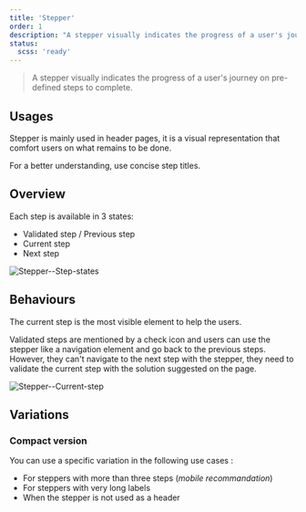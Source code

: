 ```yaml
---
title: 'Stepper'
order: 1
description: "A stepper visually indicates the progress of a user's journey on pre-defined steps to complete."
status:
  scss: 'ready'
---
```


> A stepper visually indicates the progress of a user's journey on pre-defined steps to complete.

<Preview path="default" nude />

## Usages

Stepper is mainly used in header pages, it is a visual representation that comfort users on what remains to be done.

<Highlight theme="warning" title="Be aware">
  For a better understanding, use concise step titles.
</Highlight>

## Overview

Each step is available in 3 states:

- Validated step / Previous step
- Current step
- Next step

![Stepper--Step-states](Stepper--Step-states.png)

## Behaviours

The current step is the most visible element to help the users.

Validated steps are mentioned by a check icon and users can use the stepper like a navigation element and go back to the previous steps.
However, they can't navigate to the next step with the stepper, they need to validate the current step with the solution suggested on the page.

![Stepper--Current-step](Stepper--Current-step.png)

## Variations

### Compact version

You can use a specific variation in the following use cases :

- For steppers with more than three steps (_mobile recommandation_)
- For steppers with very long labels
- When the stepper is not used as a header

<Preview path="compact" nude />
